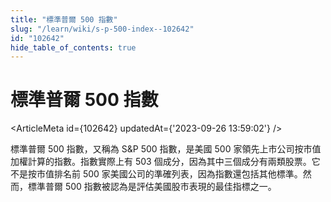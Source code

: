 ```yaml
---
title: "標準普爾 500 指數"
slug: "/learn/wiki/s-p-500-index--102642"
id: "102642"
hide_table_of_contents: true
---
```



# 標準普爾 500 指數

<ArticleMeta id={102642} updatedAt={'2023-09-26 13:59:02'} />
<div className='border-solid border-b border-t-0 my-4 border-[var(--ifm-color-gray-300)]' />

標準普爾 500 指數，又稱為 S&P 500 指數，是美國 500 家領先上市公司按市值加權計算的指數。指數實際上有 503 個成分，因為其中三個成分有兩類股票。它不是按市值排名前 500 家美國公司的準確列表，因為指數還包括其他標準。然而，標準普爾 500 指數被認為是評估美國股市表現的最佳指標之一。
